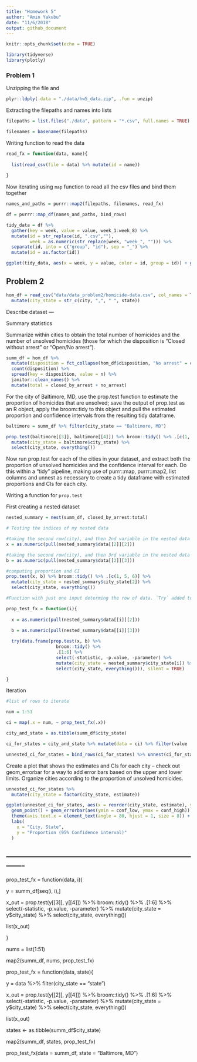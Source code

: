 ```yaml
---
title: "Homework 5"
author: "Amin Yakubu"
date: "11/6/2018"
output: github_document
---
```


```r
knitr::opts_chunk$set(echo = TRUE)
```

```r
library(tidyverse)
library(plotly)
```

### Problem 1 

Unzipping the file and 
```r
plyr::ldply(.data = "./data/hw5_data.zip", .fun = unzip)

```

Extracting the filepaths and names into lists
```r
filepaths = list.files("./data", pattern = "*.csv", full.names = TRUE)

filenames = basename(filepaths)
```

Writing function to read the data

```r
read_fx = function(data, name){
  
  list(read_csv(file = data) %>% mutate(id = name))
  
}

```

Now iterating using `map` function to read all the csv files and bind them together

```r
names_and_paths = purrr::map2(filepaths, filenames, read_fx)

df = purrr::map_df(names_and_paths, bind_rows)

tidy_data = df %>%
  gather(key = week, value = value, week_1:week_8) %>% 
  mutate(id = str_replace(id, ".csv",""),
         week = as.numeric(str_replace(week, "week_", ""))) %>% 
  separate(id, into = c("group", "id"), sep = "_") %>% 
  mutate(id = as.factor(id))

ggplot(tidy_data, aes(x = week, y = value, color = id, group = id)) + geom_point() + geom_line() + facet_grid(~group) 
```


## Problem 2

```r
hom_df = read_csv("data/data_problem2/homicide-data.csv", col_names = TRUE) %>% 
  mutate(city_state = str_c(city, ",", " ", state))
```

Describe dataset ---

Summary statistics

Summarize within cities to obtain the total number of homicides and the number of unsolved homicides (those for which the disposition is “Closed without arrest” or “Open/No arrest”).

```r
summ_df = hom_df %>% 
  mutate(disposition = fct_collapse(hom_df$disposition, "No arrest" = c("Closed without arrest","Open/No arrest"))) %>% group_by(city_state) %>% 
  count(disposition) %>% 
  spread(key = disposition, value = n) %>% 
  janitor::clean_names() %>% 
  mutate(total = closed_by_arrest + no_arrest)

```

For the city of Baltimore, MD, use the prop.test function to estimate the proportion of homicides that are unsolved; save the output of prop.test as an R object, apply the broom::tidy to this object and pull the estimated proportion and confidence intervals from the resulting tidy dataframe.

```r
baltimore = summ_df %>% filter(city_state == "Baltimore, MD")

prop.test(baltimore[[3]], baltimore[[4]]) %>% broom::tidy() %>% .[c(1, 5, 6)] %>% 
  mutate(city_state = baltimore$city_state) %>% 
  select(city_state, everything())
```

Now run prop.test for each of the cities in your dataset, and extract both the proportion of unsolved homicides and the confidence interval for each. Do this within a “tidy” pipeline, making use of purrr::map, purrr::map2, list columns and  unnest as necessary to create a tidy dataframe with estimated proportions and CIs for each city.

Writing a function for `prop.test`

First creating a nested dataset 

```r

nested_summary = nest(summ_df, closed_by_arrest:total)

# Testing the indices of my nested data

#taking the second row(city), and then 2nd variable in the nested data
x = as.numeric(pull(nested_summary$data[[2]][2]))

#taking the second row(city), and then 3rd variable in the nested data
b = as.numeric(pull(nested_summary$data[[2]][3]))

#computing proportion and CI
prop.test(x, b) %>% broom::tidy() %>% .[c(1, 5, 6)] %>% 
  mutate(city_state = nested_summary$city_state[2]) %>% 
  select(city_state, everything())

#Function with just one input determing the row of data. `Try` added to overlook errors

prop_test_fx = function(i){
  
  x = as.numeric(pull(nested_summary$data[[i]][2]))

  b = as.numeric(pull(nested_summary$data[[i]][3]))
  
  try(data.frame(prop.test(x, b) %>% 
                   broom::tidy() %>% 
                   .[1:6] %>% 
                   select(-statistic, -p.value, -parameter) %>% 
                   mutate(city_state = nested_summary$city_state[i]) %>% 
                   select(city_state, everything())), silent = TRUE)

}

```

Iteration

```r
#list of rows to iterate

num = 1:51

ci = map(.x = num, ~ prop_test_fx(.x))

city_and_state = as.tibble(summ_df$city_state)

ci_for_states = city_and_state %>% mutate(data = ci) %>% filter(value != "Tulsa, AL")

unnested_ci_for_states = bind_rows(ci_for_states) %>% unnest(ci_for_states$data) %>% janitor::clean_names() 

```

Create a plot that shows the estimates and CIs for each city – check out geom_errorbar for a way to add error bars based on the upper and lower limits. Organize cities according to the proportion of unsolved homicides.

```r
unnested_ci_for_states %>% 
  mutate(city_state = factor(city_state, estimate))

ggplot(unnested_ci_for_states, aes(x = reorder(city_state, estimate), y = estimate )) + 
  geom_point() + geom_errorbar(aes(ymin = conf_low, ymax = conf_high)) + 
  theme(axis.text.x = element_text(angle = 80, hjust = 1, size = 8)) +
  labs(
    x = "City, State",
    y = "Proportion (95% Confidence interval)"
  )

```

-------------------------------------------------------------------------------
-----------------------------------------------------------------------------

#############

prop_test_fx = function(data, i){
  
  y = summ_df[seq(i, i),]
  
  x_out = prop.test(y[[3]], y[[4]]) %>% broom::tidy() %>% .[1:6] %>% 
  select(-statistic, -p.value, -parameter) %>% 
  mutate(city_state = y$city_state) %>% 
  select(city_state, everything())
  
  list(x_out)
  
}

nums = list(1:51)


map2(summ_df, nums, prop_test_fx)


prop_test_fx = function(data, state){
  
  y = data %>% filter(city_state == "state")
  
  x_out = prop.test(y[[2]], y[[4]]) %>% broom::tidy() %>% .[1:6] %>% 
  select(-statistic, -p.value, -parameter) %>% 
  mutate(city_state = y$city_state) %>% 
  select(city_state, everything())
  
  list(x_out)
  

states <- as.tibble(summ_df$city_state)

map2(summ_df, states, prop_test_fx)


prop_test_fx(data = summ_df, state = "Baltimore, MD")








